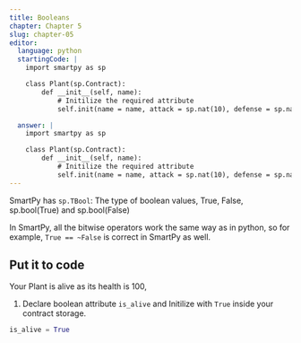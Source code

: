 ```yaml
---
title: Booleans
chapter: Chapter 5
slug: chapter-05
editor:
  language: python
  startingCode: |
    import smartpy as sp

    class Plant(sp.Contract):
        def __init__(self, name):
            # Initilize the required attribute
            self.init(name = name, attack = sp.nat(10), defense = sp.nat(10), growth_rate = sp.nat(10), health = sp.nat(100))

  answer: |  
    import smartpy as sp

    class Plant(sp.Contract):
        def __init__(self, name):
            # Initilize the required attribute
            self.init(name = name, attack = sp.nat(10), defense = sp.nat(10), growth_rate = sp.nat(10), health = sp.nat(100), is_alive = True)
---
```


SmartPy has `sp.TBool`: The type of boolean values, True, False, sp.bool(True) and sp.bool(False)

In SmartPy, all the bitwise operators work the same way as in python, so for example, `True == ~False` is correct in SmartPy as well.

## Put it to code

Your Plant is alive as its health is 100, 

1) Declare boolean attribute `is_alive` and Initilize with `True` inside your contract storage.

```python
is_alive = True
```


